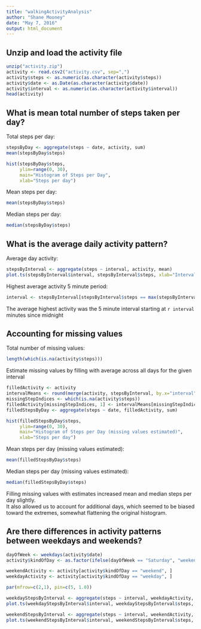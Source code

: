 ```yaml
---
title: "walkingActivityAnalysis"
author: "Shane Mooney"
date: "May 7, 2016"
output: html_document
---
```

## Unzip and load the activity file
```r
unzip("activity.zip")
activity <- read.csv2("activity.csv", sep=",")
activity$steps <- as.numeric(as.character(activity$steps))
activity$date <- as.Date(as.character(activity$date))
activity$interval <- as.numeric(as.character(activity$interval))
head(activity)
```


## What is mean total number of steps taken per day?

Total steps per day:
```r
stepsByDay <- aggregate(steps ~ date, activity, sum)
mean(stepsByDay$steps)
```

```r
hist(stepsByDay$steps,
     ylim=range(0, 30),
     main="Histogram of Steps per Day",
     xlab="Steps per day")
```

Mean steps per day:
```r
mean(stepsByDay$steps)
```

Median steps per day:
```r
median(stepsByDay$steps)
```

## What is the average daily activity pattern?

Average day activity:
```r
stepsByInterval <- aggregate(steps ~ interval, activity, mean)
plot.ts(stepsByInterval$interval, stepsByInterval$steps, xlab="Interval", xy.lines=TRUE, type="n", ylab = "Steps")
```

Highest average activity 5 minute period:
```r
interval <- stepsByInterval[stepsByInterval$steps == max(stepsByInterval$steps), ]$interval
```
The average highest activity was the 5 minute interval starting at `r interval` minutes since midnight

## Accounting for missing values

Total number of missing values:
```r
length(which(is.na(activity$steps)))
```

Estimate missing values by filling with average across all days for the given interval
```r
filledActivity <- activity
intervalMeans <- round(merge(activity, stepsByInterval, by.x="interval", by.y="interval")$steps.y)
missingStepIndices <- which(is.na(activity$steps))
filledActivity[missingStepIndices, 1] <- intervalMeans[missingStepIndices]
filledStepsByDay <- aggregate(steps ~ date, filledActivity, sum)
```

```r
hist(filledStepsByDay$steps,
     ylim=range(0, 30),
     main="Histogram of Steps per Day (missing values estimated)",
     xlab="Steps per day")
```

Mean steps per day (missing values estimated):
```r
mean(filledStepsByDay$steps)
```

Median steps per day (missing values estimated):
```r
median(filledStepsByDay$steps)
```

Filling missing values with estimates increased mean and median steps per day slightly.  
It also allowed us to account for additional days, which seemed to be biased toward the extremes, somewhat flattening the original histogram.

## Are there differences in activity patterns between weekdays and weekends?

```r
dayOfWeek <- weekdays(activity$date)
activity$kindOfDay <- as.factor(ifelse(dayOfWeek == "Saturday", "weekend", "weekday"))

weekendActivity <- activity[activity$kindOfDay == "weekend", ]
weekdayActivity <- activity[activity$kindOfDay == "weekday", ]

par(mfrow=c(2,1), pin=c(5, 1.0))

weekdayStepsByInterval <- aggregate(steps ~ interval, weekdayActivity, mean)
plot.ts(weekdayStepsByInterval$interval, weekdayStepsByInterval$steps, xy.lines=TRUE, type="n", main="Weekday", ylab = "Steps", xlab="")

weekendStepsByInterval <- aggregate(steps ~ interval, weekendActivity, mean)
plot.ts(weekendStepsByInterval$interval, weekendStepsByInterval$steps, xy.lines=TRUE, type="n", main="Weekend", ylab = "Steps", xlab="")
```

